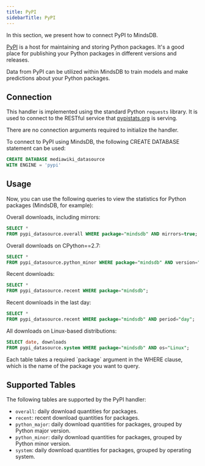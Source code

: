 ```yaml
---
title: PyPI
sidebarTitle: PyPI
---
```


In this section, we present how to connect PyPI to MindsDB.

[PyPI](https://pypi.org) is a host for maintaining and storing Python packages. It's a good place for publishing your Python packages in different versions and releases.

Data from PyPI can be utilized within MindsDB to train models and make predictions about your Python packages.

## Connection

This handler is implemented using the standard Python `requests` library. It is used to connect to the RESTful service that [pypistats.org](https://pypistats.org) is serving.

There are no connection arguments required to initialize the handler.

To connect to PyPI using MindsDB, the following CREATE DATABASE statement can be used:

```sql
CREATE DATABASE mediawiki_datasource
WITH ENGINE = 'pypi'
```

## Usage

Now, you can use the following queries to view the statistics for Python packages (MindsDB, for example):

Overall downloads, including mirrors:
```sql
SELECT *
FROM pypi_datasource.overall WHERE package="mindsdb" AND mirrors=true;
```

Overall downloads on CPython==2.7:
```sql
SELECT *
FROM pypi_datasource.python_minor WHERE package="mindsdb" AND version="2.7";
```

Recent downloads:
```sql
SELECT *
FROM pypi_datasource.recent WHERE package="mindsdb";
```

Recent downloads in the last day:
```sql
SELECT *
FROM pypi_datasource.recent WHERE package="mindsdb" AND period="day";
```

All downloads on Linux-based distributions:
```sql
SELECT date, downloads
FROM pypi_datasource.system WHERE package="mindsdb" AND os="Linux";
```

<Tip>
Each table takes a required `package` argument in the WHERE clause, which is the name of the package you want to query.
</Tip> 


## Supported Tables

The following tables are supported by the PyPI handler:

* `overall`: daily download quantities for packages.
* `recent`: recent download quantities for packages.
* `python_major`: daily download quantities for packages, grouped by Python major version.
* `python_minor`: daily download quantities for packages, grouped by Python minor version.
* `system`: daily download quantities for packages, grouped by operating system.

